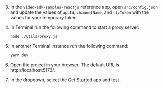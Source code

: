 <PlatformWrapper platform="react-js">

3. In the `video-sdk-samples-reactjs` reference app, open `src/config.json` and update the values of `appId`,
    `channelName`, and `rtcToken` with the values for your temporary token.

1. In Terminal run the following command to start a proxy server:

    ```bash
    node ./utils/proxy.js
    ```

1. In another Terminal instance run the following command:

    ```bash
    yarn dev
    ```

1. Open the project in your browser. The default URL is http://localhost:5173/.

1. In the dropdown, select the Get Started app and test <Vpd k="PRODUCT" />.


</PlatformWrapper>